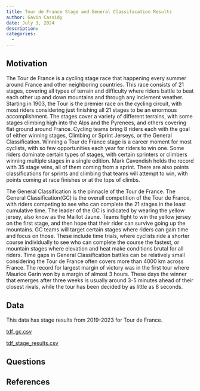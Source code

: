 ```yaml
---
title: Tour de France Stage and General Classifacation Results
author: Gavin Cassidy
date: July 3, 2024
description: 
categories:
  - 
---
```


## Motivation

The Tour de France is a cycling stage race that happening every summer around France and other neighboring countries. This race consists of 21 stages, covering all types of terrain and difficulty where riders battle to beat each other up and down mountains and through any inclement weather. Starting in 1903, the Tour is the premier race on the cycling circuit, with most riders considering just finishing all 21 stages to be an enormous accomplishment. The stages cover a variety of different terrains, with some stages climbing high into the Alps and the Pyrenees, and others covering flat ground around France. Cycling teams bring 8 riders each with the goal of either winning stages, Climbing or Sprint Jerseys, or the General Classification. Winning a Tour de France stage is a career moment for most cyclists, with so few opportunities each year for riders to win one. Some riders dominate certain types of stages, with certain sprinters or climbers winning multiple stages in a single edition. Mark Cavendish holds the record with 35 stage wins, all of them coming from a sprint. There are also points classifications for sprints and climbing that teams will attempt to win, with points coming at race finishes or at the tops of climbs.

The General Classification is the pinnacle of the Tour de France. The General Classification(GC) is the overall competition of the Tour de France, with riders competing to see who can complete the 21 stages in the least cumulative time. The leader of the GC is indicated by wearing the yellow jersey, also know as the Maillot Jaune. Teams fight to win the yellow jersey on the first stage, and then hope that their rider can survive going up the mountains. GC teams will target certain stages where riders can gain time and focus on those. These include time trials, where cyclists ride a shorter course individually to see who can complete the course the fastest, or mountain stages where elevation and heat make conditions brutal for all riders. Time gaps in General Classification battles can be relatively small considering the Tour de France often covers more than 4000 km across France. The record for largest margin of victory was in the first tour where Maurice Garin won by a margin of almost 3 hours. These days the winner that emerges after three weeks is usually around 3-5 minutes ahead of their closest rivals, while the tour has been decided by as little as 8 seconds. 


## Data

This data has stage results from 2019-2023 for Tour de France. 



[tdf_gc.csv](tdf_gc.csv)






[tdf_stage_results.csv](tdf_stage_results.csv)

## Questions



## References

